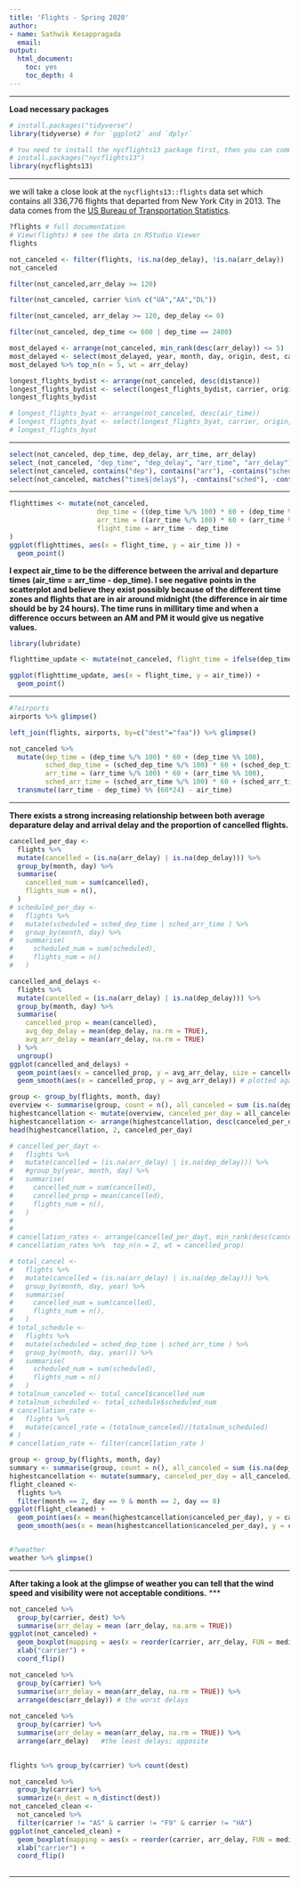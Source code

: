 ```yaml
---
title: 'Flights - Spring 2020'
author: 
- name: Sathwik Kesappragada
  email: 
output:
  html_document:
    toc: yes
    toc_depth: 4
---
```



***

**Load necessary packages**

\footnotesize
```r
# install.packages("tidyverse")
library(tidyverse) # for `ggplot2` and `dplyr`

# You need to install the nycflights13 package first, then you can comment out the following line.
# install.packages("nycflights13")
library(nycflights13)
```

***

we will take a close look at the `nycflights13::flights` data set which contains all 336,776 flights that departed from New York City in 2013. The data comes from the [US Bureau of Transportation Statistics](http://www.transtats.bts.gov/DatabaseInfo.asp?DB_ID=120&Link=0).

```r
?flights # full documentation
# View(flights) # see the data in RStudio Viewer
flights
```


```r
not_canceled <- filter(flights, !is.na(dep_delay), !is.na(arr_delay))
not_canceled
```  

```r
filter(not_canceled,arr_delay >= 120)
```


```r
filter(not_canceled, carrier %in% c("UA","AA","DL"))
```

```r
filter(not_canceled, arr_delay >= 120, dep_delay <= 0)
```


```r
filter(not_canceled, dep_time <= 600 | dep_time == 2400)
```


```r
most_delayed <- arrange(not_canceled, min_rank(desc(arr_delay)) <= 5)
most_delayed <- select(most_delayed, year, month, day, origin, dest, carrier, flight, arr_delay)
most_delayed %>% top_n(n = 5, wt = arr_delay)
```

```r
longest_flights_bydist <- arrange(not_canceled, desc(distance))
longest_flights_bydist <- select(longest_flights_bydist, carrier, origin, dest)
longest_flights_bydist

# longest_flights_byat <- arrange(not_canceled, desc(air_time))
# longest_flights_byat <- select(longest_flights_byat, carrier, origin, dest)
# longest_flights_byat
```

***


```r
select(not_canceled, dep_time, dep_delay, arr_time, arr_delay)
select_(not_canceled, "dep_time", "dep_delay", "arr_time", "arr_delay")
select(not_canceled, contains("dep"), contains("arr"), -contains("sched"), -carrier)
select(not_canceled, matches("time$|delay$"), -contains("sched"), -contains("air"))
```

***


```r
flighttimes <- mutate(not_canceled, 
                      dep_time = ((dep_time %/% 100) * 60 + (dep_time %% 100)), 
                      arr_time = ((arr_time %/% 100) * 60 + (arr_time %% 100)), 
                      flight_time = arr_time - dep_time
)
ggplot(flighttimes, aes(x = flight_time, y = air_time )) + 
  geom_point()
```

**I expect air_time to be the difference between the arrival and departure times (air_time = arr_time - dep_time). I see negative points in the scatterplot and believe they exist possibly because of the different time zones and flights that are in air around midnight (the difference in air time should be by 24 hours). The time runs in millitary time and when a difference occurs between an AM and PM it would give us negative values. **   


```r
library(lubridate)

flighttime_update <- mutate(not_canceled, flight_time = ifelse(dep_time >= 1200 & arr_time <= 1200, (2400 - dep_time) + arr_time, arr_time-dep_time))

ggplot(flighttime_update, aes(x = flight_time, y = air_time)) + 
  geom_point()
```

***


```r
#?airports
airports %>% glimpse()

left_join(flights, airports, by=c("dest"="faa")) %>% glimpse()
```

```r
not_canceled %>% 
  mutate(dep_time = (dep_time %/% 100) * 60 + (dep_time %% 100),
         sched_dep_time = (sched_dep_time %/% 100) * 60 + (sched_dep_time %% 100),
         arr_time = (arr_time %/% 100) * 60 + (arr_time %% 100),
         sched_arr_time = (sched_arr_time %/% 100) * 60 + (sched_arr_time %% 100)) %>%
  transmute((arr_time - dep_time) %% (60*24) - air_time)
```

***

**There exists a strong increasing relationship between both average deparature delay and arrival delay and the proportion of cancelled flights.**  
```r
cancelled_per_day <- 
  flights %>%
  mutate(cancelled = (is.na(arr_delay) | is.na(dep_delay))) %>%
  group_by(month, day) %>%
  summarise(
    cancelled_num = sum(cancelled),
    flights_num = n(),
  )
# scheduled_per_day <- 
#   flights %>%
#   mutate(scheduled = sched_dep_time | sched_arr_time ) %>%
#   group_by(month, day) %>%
#   summarise(
#     scheduled_num = sum(scheduled),
#     flights_num = n()
#   )

cancelled_and_delays <-
  flights %>%
  mutate(cancelled = (is.na(arr_delay) | is.na(dep_delay))) %>%
  group_by(month, day) %>%
  summarise(
    cancelled_prop = mean(cancelled),
    avg_dep_delay = mean(dep_delay, na.rm = TRUE),
    avg_arr_delay = mean(arr_delay, na.rm = TRUE)
  ) %>%
  ungroup()
ggplot(cancelled_and_delays) +
  geom_point(aes(x = cancelled_prop, y = avg_arr_delay, size = cancelled_per_day$flights_num)) +
  geom_smooth(aes(x = cancelled_prop, y = avg_arr_delay)) # plotted against the arr_delay (assumption) 

```


```r

group <- group_by(flights, month, day)
overview <- summarise(group, count = n(), all_canceled = sum (is.na(dep_delay) | is.na(arr_delay)))
highestcancellation <- mutate(overview, canceled_per_day = all_canceled/count)
highestcancellation <- arrange(highestcancellation, desc(canceled_per_day))
head(highestcancellation, 2, canceled_per_day)

# cancelled_per_dayt <- 
#   flights %>%
#   mutate(cancelled = (is.na(arr_delay) | is.na(dep_delay))) %>%
#   #group_by(year, month, day) %>%
#   summarise(
#     cancelled_num = sum(cancelled),
#     cancelled_prop = mean(cancelled),
#     flights_num = n(),
#   )
# 
#    
# cancellation_rates <- arrange(cancelled_per_dayt, min_rank(desc(cancelled_prop)) <= 2 )
# cancellation_rates %>%  top_n(n = 2, wt = cancelled_prop)

# total_cancel <- 
#   flights %>%
#   mutate(cancelled = (is.na(arr_delay) | is.na(dep_delay))) %>%
#   group_by(month, day, year) %>%
#   summarise(
#     cancelled_num = sum(cancelled),
#     flights_num = n(),
#   )
# total_schedule <- 
#   flights %>%
#   mutate(scheduled = sched_dep_time | sched_arr_time ) %>%
#   group_by(month, day, year()) %>%
#   summarise(
#     scheduled_num = sum(scheduled),
#     flights_num = n()
#   )
# totalnum_canceled <- total_cancel$cancelled_num
# totalnum_scheduled <- total_schedule$scheduled_num
# cancellation_rate <-
#   flights %>%
#   mutate(cancel_rate = (totalnum_canceled)/(totalnum_scheduled)
# )
# cancellation_rate <- filter(cancellation_rate )


```


```r
group <- group_by(flights, month, day)
summary <- summarise(group, count = n(), all_canceled = sum (is.na(dep_delay) | is.na(arr_delay)))
highestcancellation <- mutate(summary, canceled_per_day = all_canceled/count)
flight_cleaned <-
  flights %>%
  filter(month == 2, day == 9 & month == 2, day == 8)
ggplot(flight_cleaned) +
  geom_point(aes(x = mean(highestcancellation$canceled_per_day), y = cancelled_and_delays$avg_arr_delay, size = cancelled_per_day$flights_num)) +
  geom_smooth(aes(x = mean(highestcancellation$canceled_per_day), y = cancelled_and_delays$avg_arr_delay)) # plotted against the arr_delay (assumption) 



```


```r
#?weather
weather %>% glimpse()
```

****
**After taking a look at the glimpse of weather you can tell that the wind speed and visibility were not acceptable conditions.**
***

```r
not_canceled %>%
  group_by(carrier, dest) %>%
  summarise(arr_delay = mean (arr_delay, na.arm = TRUE))
ggplot(not_canceled) +
  geom_boxplot(mapping = aes(x = reorder(carrier, arr_delay, FUN = median), y = arr_delay)) + 
  xlab("carrier") +
  coord_flip()
```


```r
not_canceled %>%  
  group_by(carrier) %>%
  summarise(arr_delay = mean(arr_delay, na.rm = TRUE)) %>%
  arrange(desc(arr_delay)) # the worst delays
 
not_canceled %>%
  group_by(carrier) %>%
  summarise(arr_delay = mean(arr_delay, na.rm = TRUE)) %>%
  arrange(arr_delay)   #the least delays; opposite 
   
```


```r
flights %>% group_by(carrier) %>% count(dest)
```

```r
not_canceled %>%
  group_by(carrier) %>%
  summarize(n_dest = n_distinct(dest))
not_canceled_clean <- 
  not_canceled %>%
  filter(carrier != "AS" & carrier != "F9" & carrier != "HA")
ggplot(not_canceled_clean) +
  geom_boxplot(mapping = aes(x = reorder(carrier, arr_delay, FUN = median), y = arr_delay)) + 
  xlab("carrier") +
  coord_flip()
  
```
***